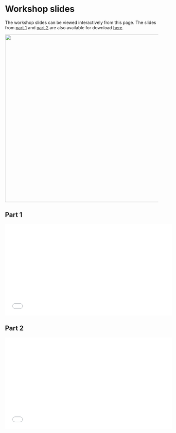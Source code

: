 # Workshop slides

The workshop slides can be viewed interactively from this page. The slides from [part 1](assets/Part1_DataScienceThinking.pdf) and [part 2](assets/Part2_DataScienceThinking.pdf) are also available for download [here](https://github.com/datascience-thinking/datascience-thinking.github.io). 

![](assets/parts.png){fig-alt="Workshop" fig-align="left" width="550"}


## Part 1

<iframe src="assets/Part1_DataScienceThinking.pdf" frameborder="0" width="550" height="300" allowfullscreen="true" mozallowfullscreen="true" webkitallowfullscreen="true">
</iframe>

## Part 2

<iframe src="assets/Part2_DataScienceThinking.pdf" frameborder="0" width="550" height="300" allowfullscreen="true" mozallowfullscreen="true" webkitallowfullscreen="true">
</iframe>
